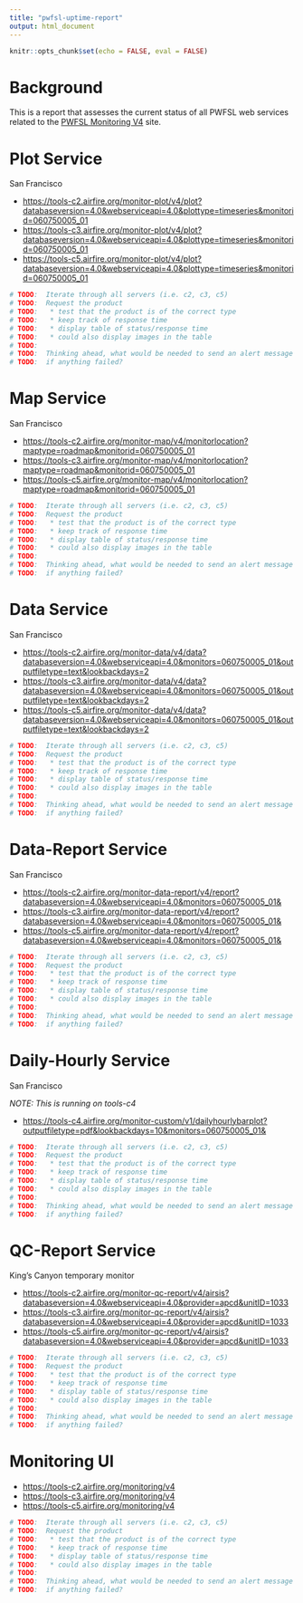 ```yaml
---
title: "pwfsl-uptime-report"
output: html_document
---
```


```r
knitr::opts_chunk$set(echo = FALSE, eval = FALSE)
```

# Background

This is a report that assesses the current status of all PWFSL web services
related to the [PWFSL Monitoring V4](https://tools.airfire.org/monitoring/v4) site.

# Plot Service

San Francisco

 * <https://tools-c2.airfire.org/monitor-plot/v4/plot?databaseversion=4.0&webserviceapi=4.0&plottype=timeseries&monitorid=060750005_01>
 * <https://tools-c3.airfire.org/monitor-plot/v4/plot?databaseversion=4.0&webserviceapi=4.0&plottype=timeseries&monitorid=060750005_01>
 * <https://tools-c5.airfire.org/monitor-plot/v4/plot?databaseversion=4.0&webserviceapi=4.0&plottype=timeseries&monitorid=060750005_01>

```r
# TODO:  Iterate through all servers (i.e. c2, c3, c5)
# TODO:  Request the product
# TODO:   * test that the product is of the correct type
# TODO:   * keep track of response time
# TODO:   * display table of status/response time
# TODO:   * could also display images in the table
# TODO:  
# TODO:  Thinking ahead, what would be needed to send an alert message to Slack
# TODO:  if anything failed?
```

# Map Service

San Francisco

 * <https://tools-c2.airfire.org/monitor-map/v4/monitorlocation?maptype=roadmap&monitorid=060750005_01>
 * <https://tools-c3.airfire.org/monitor-map/v4/monitorlocation?maptype=roadmap&monitorid=060750005_01>
 * <https://tools-c5.airfire.org/monitor-map/v4/monitorlocation?maptype=roadmap&monitorid=060750005_01>

```r
# TODO:  Iterate through all servers (i.e. c2, c3, c5)
# TODO:  Request the product
# TODO:   * test that the product is of the correct type
# TODO:   * keep track of response time
# TODO:   * display table of status/response time
# TODO:   * could also display images in the table
# TODO:  
# TODO:  Thinking ahead, what would be needed to send an alert message to Slack
# TODO:  if anything failed?
```

# Data Service

San Francisco

 * <https://tools-c2.airfire.org/monitor-data/v4/data?databaseversion=4.0&webserviceapi=4.0&monitors=060750005_01&outputfiletype=text&lookbackdays=2>
 * <https://tools-c3.airfire.org/monitor-data/v4/data?databaseversion=4.0&webserviceapi=4.0&monitors=060750005_01&outputfiletype=text&lookbackdays=2>
 * <https://tools-c5.airfire.org/monitor-data/v4/data?databaseversion=4.0&webserviceapi=4.0&monitors=060750005_01&outputfiletype=text&lookbackdays=2>

```r
# TODO:  Iterate through all servers (i.e. c2, c3, c5)
# TODO:  Request the product
# TODO:   * test that the product is of the correct type
# TODO:   * keep track of response time
# TODO:   * display table of status/response time
# TODO:   * could also display images in the table
# TODO:  
# TODO:  Thinking ahead, what would be needed to send an alert message to Slack
# TODO:  if anything failed?
```

# Data-Report Service

San Francisco

 * <https://tools-c2.airfire.org/monitor-data-report/v4/report?databaseversion=4.0&webserviceapi=4.0&monitors=060750005_01&>
 * <https://tools-c3.airfire.org/monitor-data-report/v4/report?databaseversion=4.0&webserviceapi=4.0&monitors=060750005_01&>
 * <https://tools-c5.airfire.org/monitor-data-report/v4/report?databaseversion=4.0&webserviceapi=4.0&monitors=060750005_01&>

```r
# TODO:  Iterate through all servers (i.e. c2, c3, c5)
# TODO:  Request the product
# TODO:   * test that the product is of the correct type
# TODO:   * keep track of response time
# TODO:   * display table of status/response time
# TODO:   * could also display images in the table
# TODO:  
# TODO:  Thinking ahead, what would be needed to send an alert message to Slack
# TODO:  if anything failed?
```

# Daily-Hourly Service

San Francisco

*NOTE: This is running on tools-c4*

 * <https://tools-c4.airfire.org/monitor-custom/v1/dailyhourlybarplot?outputfiletype=pdf&lookbackdays=10&monitors=060750005_01&>


```r
# TODO:  Iterate through all servers (i.e. c2, c3, c5)
# TODO:  Request the product
# TODO:   * test that the product is of the correct type
# TODO:   * keep track of response time
# TODO:   * display table of status/response time
# TODO:   * could also display images in the table
# TODO:  
# TODO:  Thinking ahead, what would be needed to send an alert message to Slack
# TODO:  if anything failed?
```

# QC-Report Service

King’s Canyon temporary monitor

 * <https://tools-c2.airfire.org/monitor-qc-report/v4/airsis?databaseversion=4.0&webserviceapi=4.0&provider=apcd&unitID=1033>
 * <https://tools-c3.airfire.org/monitor-qc-report/v4/airsis?databaseversion=4.0&webserviceapi=4.0&provider=apcd&unitID=1033>
 * <https://tools-c5.airfire.org/monitor-qc-report/v4/airsis?databaseversion=4.0&webserviceapi=4.0&provider=apcd&unitID=1033>


```r
# TODO:  Iterate through all servers (i.e. c2, c3, c5)
# TODO:  Request the product
# TODO:   * test that the product is of the correct type
# TODO:   * keep track of response time
# TODO:   * display table of status/response time
# TODO:   * could also display images in the table
# TODO:  
# TODO:  Thinking ahead, what would be needed to send an alert message to Slack
# TODO:  if anything failed?
```

# Monitoring UI

 * <https://tools-c2.airfire.org/monitoring/v4>
 * <https://tools-c3.airfire.org/monitoring/v4>
 * <https://tools-c5.airfire.org/monitoring/v4>
 
```r
# TODO:  Iterate through all servers (i.e. c2, c3, c5)
# TODO:  Request the product
# TODO:   * test that the product is of the correct type
# TODO:   * keep track of response time
# TODO:   * display table of status/response time
# TODO:   * could also display images in the table
# TODO:  
# TODO:  Thinking ahead, what would be needed to send an alert message to Slack
# TODO:  if anything failed?
```


